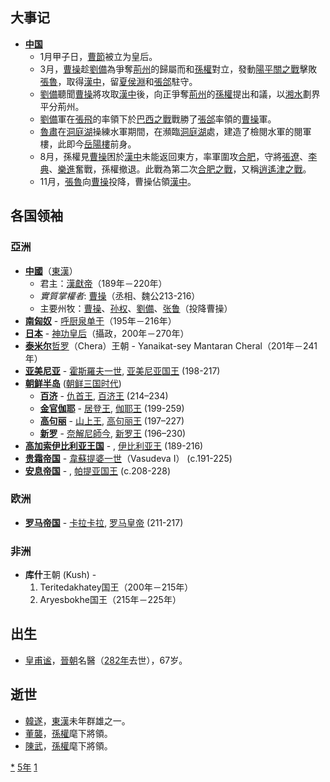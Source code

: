 {{yearTOC|215|东汉'''[[建安_(汉献帝)|建安]]二十年'''}}

== 大事记 ==
* '''[[中国|中国]]'''
** 1月甲子日，[[曹節_(皇后)|曹節]]被立为皇后。
** 3月，[[曹操|曹操]]趁[[劉備|劉備]]為爭奪[[荆州_(古代)|荊州]]的歸屬而和[[孫權|孫權]]對立，發動[[陽平關之戰|陽平關之戰]]擊敗[[張魯|張魯]]，取得[[漢中|漢中]]，留[[夏侯淵|夏侯淵]]和[[張郃|張郃]]駐守。
** [[劉備|劉備]]聽聞[[曹操|曹操]]將攻取[[漢中郡|漢中]]後，向正爭奪[[荆州_(古代)|荊州]]的[[孫權|孫權]]提出和議，以[[湘江|湘水]]劃界平分荊州。
** [[劉備|劉備]]軍在[[張飛|張飛]]的率領下於[[巴西之戰|巴西之戰]]戰勝了[[張郃|張郃]]率領的[[曹操|曹操]]軍。
** [[魯肅|魯肅]]在[[洞庭湖|洞庭湖]]操練水軍期間，在瀕臨[[洞庭湖|洞庭湖]]處，建造了檢閱水軍的閱軍樓，此即今[[岳陽樓|岳陽樓]]前身。
** 8月，孫權見[[曹操|曹操]]困於[[漢中|漢中]]未能返回東方，率軍圍攻[[合肥|合肥]]，守將[[張遼|張遼]]、[[李典|李典]]、[[樂進|樂進]]奮戰，孫權撤退。此戰為第二次[[合肥之戰|合肥之戰]]，又稱[[合肥之戰|逍遙津之戰]]。
** 11月，[[張魯|張魯]]向[[曹操|曹操]]投降，曹操佔領[[漢中|漢中]]。

== 各国领袖 ==
=== 亞洲 ===
*'''[[中國|中國]]'''（[[東漢|東漢]]）
**君主：[[漢獻帝|漢獻帝]]（189年－220年）
**''實質掌權者'': [[曹操|曹操]]（丞相、魏公213-216）
**主要州牧：[[曹操|曹操]]、[[孙权|孙权]]、[[劉備|劉備]]、[[张鲁|张鲁]]（投降曹操）
*'''[[南匈奴|南匈奴]]''' - [[呼廚泉|呼厨泉单于]]（195年－216年）
*'''[[日本|日本]]''' - [[神功皇后|神功皇后]]（攝政，200年－270年）
*'''[[泰米尔人|泰米尔]]'''[[哲罗|哲罗]]（Chera）王朝 - Yanaikat-sey Mantaran Cheral（201年－241年）
*'''[[亚美尼亚|亚美尼亚]]''' - [[霍斯羅夫一世|霍斯羅夫一世]], [[亚美尼亚君主列表|亚美尼亚国王]] (198-217)
*'''[[朝鲜半岛|朝鲜半岛]]''' ([[朝鲜三国时代|朝鲜三国时代]])
**'''[[百济|百济]]''' - [[仇首王|仇首王]], [[百濟君主列表|百济王]] (214–234)
**'''[[金官伽倻|金官伽耶]]''' - [[居登王|居登王]], [[金官伽倻|伽耶王]] (199-259)
**'''[[高句丽|高句丽]]''' - [[山上王|山上王]], [[高句丽君主列表|高句丽王]] (197–227)
**'''[[新罗|新罗]]''' - [[奈解尼師今|奈解尼師今]], [[新羅君主列表|新罗王]] (196–230)
*'''[[高加索伊比利亚王国|高加索伊比利亚王国]]''' - {{link-en|Rev I the Just|Rev I of Iberia}}, [[格鲁吉亚君主列表|伊比利亚王]] (189-216)
*'''[[贵霜帝国|贵霜帝国]]''' - [[韋蘇提婆一世|韋蘇提婆一世]]（Vasudeva I） (c.191-225)
*'''[[安息帝国|安息帝国]]''' - {{link-en|Vologases六世|Vologases VI of Parthia}}, [[伊朗君主列表|帕提亚国王]] (c.208-228)

=== 欧洲 ===
*'''[[罗马帝国|罗马帝国]]''' - [[卡拉卡拉|卡拉卡拉]], [[罗马皇帝|罗马皇帝]] (211-217)
=== 非洲 ===
*'''库什'''王朝 (Kush) - 
*#Teritedakhatey国王（200年－215年）
*#Aryesbokhe国王（215年－225年）

== 出生 ==
* [[皇甫谧|皇甫谧]]，[[晉朝|晉朝]]名醫（[[282年|282年]]去世），67岁。

== 逝世 ==
{{Wikisource year mention}}
* [[韓遂|韓遂]]，[[東漢|東漢]]未年群雄之一。
* [[董襲|董襲]]，[[孫權|孫權]]麾下將領。
* [[陳武|陳武]]，[[孫權|孫權]]麾下將領。

[[Category:215年|*]]
[[Category:210年代|5年]]
[[Category:3世纪各年|1]]